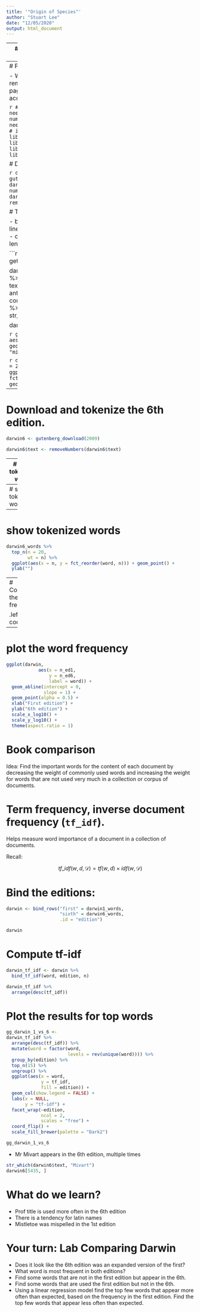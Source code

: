 ```yaml
---
title: '"Origin of Species"'
author: "Stuart Lee"
date: "12/05/2020"
output: html_document
---
```


---
# Getting some books to study

The [Gutenberg project](http://www.gutenberg.org/wiki/Main_Page) provides the text of over 57000 books free online. 

Let's explore The Origin of the Species by Charles Darwin using the `gutenbergr` R package.

We need to know the `id` of the book, which means looking this up online anyway. 
- The first edition is `1228`
- The sixth edition is `2009`

---
# Packages used

- We need the `tm` package to remove numbers from the page, and `gutenbergr` to access the books.

```r
# The tm package is needed because the book has numbers
# in the text, that need to be removed, and the
# install.packages("tm")
library(tidyverse)
library(tidytext)
library(tm)
library(gutenbergr)
```

# Download darwin

```r
darwin1 <- gutenberg_download(1228)
darwin1
# remove the numbers from the text
darwin1$text <- removeNumbers(darwin1$text)
```


# Tokenize

- break into one word per line
- remove the stop words
- count the words
- find the length of the words

```r
stop_words <- get_stopwords()

darwin1_words <- darwin1 %>%
  unnest_tokens(word, text) %>%
  anti_join(stop_words) %>%
  count(word, sort = TRUE) %>%
  mutate(len = str_length(word))

darwin1_words
```



```r
ggplot(darwin1_words, aes(x = n)) +
  geom_histogram(fill = "midnightblue")
```


```r
darwin1_words %>%
  top_n(n = 20, wt = n) %>%
  ggplot(aes(x = n,
             y = fct_reorder(word, n))) +
  geom_point() +
  ylab("")
```  

---
# Download and tokenize the 6th edition.

```r
darwin6 <- gutenberg_download(2009)

darwin6$text <- removeNumbers(darwin6$text)
```

---
# show tokenized words

```r
darwin6_words <- darwin6 %>%
  unnest_tokens(word, text) %>%
  anti_join(stop_words) %>%
  count(word, sort = TRUE) %>%
  mutate(len = str_length(word))

darwin6_words
```

---
# show tokenized words
```r
ggplot(darwin6_words, aes(x = n)) +
  geom_histogram(fill = "midnightblue")
```

---
# show tokenized words
```r
darwin6_words %>%
  top_n(n = 20,
        wt = n) %>%
  ggplot(aes(x = n, y = fct_reorder(word, n))) + geom_point() +
  ylab("")
```

---
# Compare the word frequency

.left-code[
```r
darwin <- full_join(
  darwin1_words, 
  darwin6_words, 
  by = "word"
  ) %>%
  rename(
    n_ed1 = n.x, 
    len_ed1 = len.x, 
    n_ed6 = n.y, 
    len_ed6 = len.y
  )
```

---
# plot the word frequency

```r
ggplot(darwin, 
            aes(x = n_ed1, 
                y = n_ed6, 
                label = word)) +
  geom_abline(intercept = 0, 
              slope = 1) +
  geom_point(alpha = 0.5) +
  xlab("First edition") + 
  ylab("6th edition") +
  scale_x_log10() + 
  scale_y_log10() + 
  theme(aspect.ratio = 1)
```


# Book comparison

Idea: Find the important words for the content of each document by decreasing the weight of commonly used words and increasing the weight for words that are not used very much in a collection or corpus of documents.

# Term frequency, inverse document frequency (`tf_idf`).

Helps measure word importance of a document in a collection of documents.

Recall:

$$ tf\_idf(w, d, \mathcal{D}) = tf(w,d) \times idf(w, \mathcal{D})$$


# Bind the editions:
```r
darwin <- bind_rows("first" = darwin1_words, 
                    "sixth" = darwin6_words,
                    .id = "edition")

darwin
```

# Compute tf-idf

```r
darwin_tf_idf <- darwin %>% 
  bind_tf_idf(word, edition, n)

darwin_tf_idf %>% 
  arrange(desc(tf_idf))
```

# Plot the results for top words

```r
gg_darwin_1_vs_6 <-
darwin_tf_idf %>%
  arrange(desc(tf_idf)) %>%
  mutate(word = factor(word,
                       levels = rev(unique(word)))) %>%
  group_by(edition) %>%
  top_n(15) %>%
  ungroup() %>%
  ggplot(aes(x = word, 
             y = tf_idf, 
             fill = edition)) +
  geom_col(show.legend = FALSE) +
  labs(x = NULL, 
       y = "tf-idf") +
  facet_wrap(~edition, 
             ncol = 2, 
             scales = "free") +
  coord_flip() + 
  scale_fill_brewer(palette = "Dark2")
```  


```r
gg_darwin_1_vs_6
```


- Mr Mivart appears in the 6th edition, multiple times

```r
str_which(darwin6$text, "Mivart")
darwin6[5435, ]
```

# What do we learn?

- Prof title is used more often in the 6th edition
- There is a tendency for latin names 
- Mistletoe was mispelled in the 1st edition


# Your turn: Lab Comparing Darwin

- Does it look like the 6th edition was an expanded version of the first?
- What word is most frequent in both editions?
- Find some words that are not in the first edition but appear in the 6th.
- Find some words that are used the first edition but not in the 6th.
- Using a linear regression model find the top few words that appear more often than expected, based on the frequency in the first edition. Find the top few words that appear less often than expected.